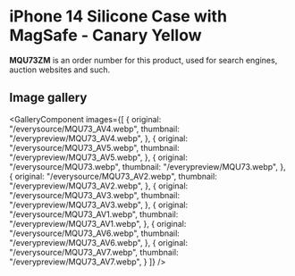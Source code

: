 
# iPhone 14 Silicone Case with MagSafe - Canary Yellow

<Callout type='info' emoji='👉🏻'>**MQU73ZM** is an order number for this product, used for search engines, auction websites and such.</Callout>

## Image gallery

<GalleryComponent
    images={[
      {
        original: "/everysource/MQU73_AV4.webp",
        thumbnail: "/everypreview/MQU73_AV4.webp",
      },
      {
        original: "/everysource/MQU73_AV5.webp",
        thumbnail: "/everypreview/MQU73_AV5.webp",
      },
      {
        original: "/everysource/MQU73.webp",
        thumbnail: "/everypreview/MQU73.webp",
      },
      {
        original: "/everysource/MQU73_AV2.webp",
        thumbnail: "/everypreview/MQU73_AV2.webp",
      },
      {
        original: "/everysource/MQU73_AV3.webp",
        thumbnail: "/everypreview/MQU73_AV3.webp",
      },
      {
        original: "/everysource/MQU73_AV1.webp",
        thumbnail: "/everypreview/MQU73_AV1.webp",
      },
      {
        original: "/everysource/MQU73_AV6.webp",
        thumbnail: "/everypreview/MQU73_AV6.webp",
      },
      {
        original: "/everysource/MQU73_AV7.webp",
        thumbnail: "/everypreview/MQU73_AV7.webp",
      }
    ]}
  />
